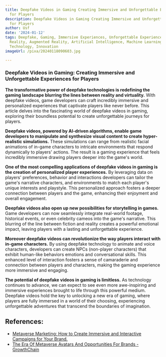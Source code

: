 ```yaml
---
title: Deepfake Videos in Gaming Creating Immersive and Unforgettable Experiences
  for Players
description: Deepfake Videos in Gaming Creating Immersive and Unforgettable Experiences
  for Players
author: Usf
date: '2024-01-12'
tags: Deepfake, Gaming, Immersive Experiences, Unforgettable Experiences, Virtual
  Reality, Augmented Reality, Artificial Intelligence, Machine Learning, Entertainment,
  Technology, Innovation
imageUrl: /pixa/20240118090603.jpg

---
```

### Deepfake Videos in Gaming: Creating Immersive and Unforgettable Experiences for Players

**The transformative power of deepfake technologies is redefining the gaming landscape blurring the lines between reality  and virtuality.**  With deepfake videos, game developers can craft incredibly  immersive and personalized experiences that captivate players like never before. This  article delves into the fascinating world of deepfake videos  in gaming, exploring their boundless potential to create unforgettable journeys for players.

**Deepfake videos, powered by AI-driven algorithms, enable game developers to manipulate and synthesize  visual content to create hyper-realistic simulations.** These simulations can range from realistic facial animations of in-game characters to intricate environments that respond dynamically  to players' actions. The  result is a gaming experience that feels incredibly immersive drawing players  deeper into the game's world.

**One of the most compelling applications of deepfake videos  in gaming is the creation of personalized player experiences.** By leveraging data on players' preferences, behavior and interactions developers can tailor  the game's narrative  characters, and environments to match each player's unique interests and  playstyle. This  personalized approach fosters a deeper connection between players and the game, enhancing their enjoyment and overall engagement.

**Deepfake videos also open up new possibilities for storytelling in  games.** Game developers can now seamlessly integrate  real-world footage, historical events, or even celebrity cameos  into the game's narrative. This  blurring  of the line between fiction and reality creates  a  powerful emotional  impact, leaving players  with a lasting and unforgettable experience.

**Moreover deepfake videos  can revolutionize the way players interact with in-game  characters.** By using deepfake technology to  animate  and voice characters, developers can create  NPCs (non-player characters) that exhibit human-like behaviors emotions and  conversational skills. This  enhanced level of interaction fosters a sense of camaraderie and connection between players and characters, making the gaming experience more immersive and engaging.

**The potential of deepfake videos  in gaming is limitless.** As technology continues to advance,  we can expect to see even more awe-inspiring and  immersive experiences brought to life through this powerful medium. Deepfake videos hold the key to unlocking a new era of gaming,  where players are fully immersed in a world of their choosing, experiencing unforgettable  adventures that transcend the boundaries of imagination.

## References:
- [Metaverse Marketing: How to Create Immersive and Interactive Campaigns for Your Brand.](https://www.linkedin.com/pulse/metaverse-marketing-how-create-immersive-interactive)
- [The Era Of Metaverse Avatars And Opportunities For Brands - GrowthChain](https://www.growthchain.io/blog/metaverse-avatars)
